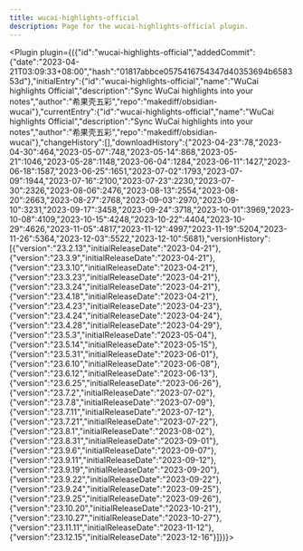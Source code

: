 ---
title: wucai-highlights-official
description: Page for the wucai-highlights-official plugin.
---


<Plugin plugin={({"id":"wucai-highlights-official","addedCommit":{"date":"2023-04-21T03:09:33+08:00","hash":"01817abbce0575416754347d40353694b658353d"},"initialEntry":{"id":"wucai-highlights-official","name":"WuCai highlights Official","description":"Sync WuCai highlights into your notes","author":"希果壳五彩","repo":"makediff/obsidian-wucai"},"currentEntry":{"id":"wucai-highlights-official","name":"WuCai highlights Official","description":"Sync WuCai highlights into your notes","author":"希果壳五彩","repo":"makediff/obsidian-wucai"},"changeHistory":[],"downloadHistory":{"2023-04-23":78,"2023-04-30":464,"2023-05-07":748,"2023-05-14":868,"2023-05-21":1046,"2023-05-28":1148,"2023-06-04":1284,"2023-06-11":1427,"2023-06-18":1587,"2023-06-25":1651,"2023-07-02":1793,"2023-07-09":1944,"2023-07-16":2100,"2023-07-23":2230,"2023-07-30":2326,"2023-08-06":2476,"2023-08-13":2554,"2023-08-20":2663,"2023-08-27":2768,"2023-09-03":2970,"2023-09-10":3231,"2023-09-17":3458,"2023-09-24":3718,"2023-10-01":3969,"2023-10-08":4109,"2023-10-15":4248,"2023-10-22":4404,"2023-10-29":4626,"2023-11-05":4817,"2023-11-12":4997,"2023-11-19":5204,"2023-11-26":5364,"2023-12-03":5522,"2023-12-10":5681},"versionHistory":[{"version":"23.2.13","initialReleaseDate":"2023-04-21"},{"version":"23.3.9","initialReleaseDate":"2023-04-21"},{"version":"23.3.10","initialReleaseDate":"2023-04-21"},{"version":"23.3.23","initialReleaseDate":"2023-04-21"},{"version":"23.3.24","initialReleaseDate":"2023-04-21"},{"version":"23.4.18","initialReleaseDate":"2023-04-21"},{"version":"23.4.23","initialReleaseDate":"2023-04-23"},{"version":"23.4.24","initialReleaseDate":"2023-04-24"},{"version":"23.4.28","initialReleaseDate":"2023-04-29"},{"version":"23.5.3","initialReleaseDate":"2023-05-04"},{"version":"23.5.14","initialReleaseDate":"2023-05-15"},{"version":"23.5.31","initialReleaseDate":"2023-06-01"},{"version":"23.6.10","initialReleaseDate":"2023-06-08"},{"version":"23.6.12","initialReleaseDate":"2023-06-13"},{"version":"23.6.25","initialReleaseDate":"2023-06-26"},{"version":"23.7.2","initialReleaseDate":"2023-07-02"},{"version":"23.7.8","initialReleaseDate":"2023-07-09"},{"version":"23.7.11","initialReleaseDate":"2023-07-12"},{"version":"23.7.21","initialReleaseDate":"2023-07-22"},{"version":"23.8.1","initialReleaseDate":"2023-08-02"},{"version":"23.8.31","initialReleaseDate":"2023-09-01"},{"version":"23.9.6","initialReleaseDate":"2023-09-07"},{"version":"23.9.11","initialReleaseDate":"2023-09-12"},{"version":"23.9.19","initialReleaseDate":"2023-09-20"},{"version":"23.9.22","initialReleaseDate":"2023-09-22"},{"version":"23.9.24","initialReleaseDate":"2023-09-25"},{"version":"23.9.25","initialReleaseDate":"2023-09-26"},{"version":"23.10.20","initialReleaseDate":"2023-10-21"},{"version":"23.10.27","initialReleaseDate":"2023-10-27"},{"version":"23.11.11","initialReleaseDate":"2023-11-12"},{"version":"23.12.15","initialReleaseDate":"2023-12-16"}]})}></Plugin>
